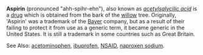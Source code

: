 '''Aspirin''' (pronounced "ahh-spihr-ehn"), also known as ''[[acetylsalycilic acid]]'' is a [[drug]] which is obtained from the bark of the [[willow]] tree.  Originally, 'Aspirin' was a trademark of the [[Bayer]] company, but as a result of their failing to protect it from use as a generic term, it became generic in the United States.  It is still a trademark in some countries such as Great Britain.

See Also:  [[acetominophen]], [[ibuprofen]], [[NSAID]], [[naproxen sodium]].